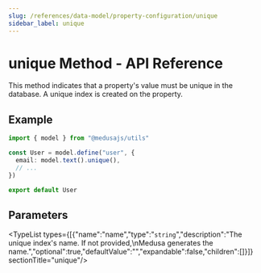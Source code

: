 ```yaml
---
slug: /references/data-model/property-configuration/unique
sidebar_label: unique
---
```



# unique Method - API Reference

This method indicates that a property's value must be unique in the database.
A unique index is created on the property.

## Example

```ts
import { model } from "@medusajs/utils"

const User = model.define("user", {
  email: model.text().unique(),
  // ...
})

export default User
```

## Parameters

<TypeList types={[{"name":"name","type":"`string`","description":"The unique index's name. If not provided,\nMedusa generates the name.","optional":true,"defaultValue":"","expandable":false,"children":[]}]}  sectionTitle="unique"/>
